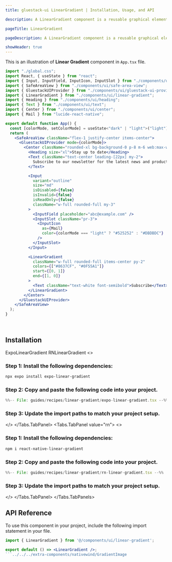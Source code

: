 ```yaml
---
title: gluestack-ui LinearGradient | Installation, Usage, and API

description: A LinearGradient component is a reusable graphical element that helps create linear gradients as background or styling effects within UI elements. A linear gradient is a gradual transition between two or more colors, creating a smooth progression of color changes along a straight line.

pageTitle: LinearGradient

pageDescription: A LinearGradient component is a reusable graphical element that helps create linear gradients as background or styling effects within UI elements. A linear gradient is a gradual transition between two or more colors, creating a smooth progression of color changes along a straight line.

showHeader: true
---
```



<Meta title="with-nativewind/Guides/Recipes/LinearGradient" />


This is an illustration of **Linear Gradient** component in `App.tsx` file.

<GradientImage/>

```jsx
import "./global.css";
import React, { useState } from "react";
import { Input, InputField, InputIcon, InputSlot } from "./components/ui/input";
import { SafeAreaView } from "./components/ui/safe-area-view";
import { GluestackUIProvider } from "./components/ui/gluestack-ui-provider";
import { LinearGradient } from "./components/ui/linear-gradient";
import { Heading } from "./components/ui/heading";
import { Text } from "./components/ui/text";
import { Center } from "./components/ui/center";
import { Mail } from "lucide-react-native";

export default function App() {
  const [colorMode, setColorMode] = useState<"dark" | "light">("light");
  return (
    <SafeAreaView className="flex-1 justify-center items-center">
      <GluestackUIProvider mode={colorMode}>
        <Center className="rounded-xl bg-background-0 p-8 m-6 web:max-w-[400px]">
          <Heading size="xl">Stay up to date</Heading>
          <Text className="text-center leading-[22px] my-2">
            Subscribe to our newsletter for the latest news and product updates.
          </Text>

          <Input
            variant="outline"
            size="md"
            isDisabled={false}
            isInvalid={false}
            isReadOnly={false}
            className="w-full rounded-full my-3"
          >
            <InputField placeholder="abc@example.com" />
            <InputSlot className="pr-3">
              <InputIcon
                as={Mail}
                color={colorMode === "light" ? "#525252" : "#DBDBDC"}
              />
            </InputSlot>
          </Input>

          <LinearGradient
            className="w-full rounded-full items-center py-2"
            colors={["#8637CF", "#0F55A1"]}
            start={[0, 1]}
            end={[1, 0]}
          >
            <Text className="text-white font-semibold">Subscribe</Text>
          </LinearGradient>
        </Center>
      </GluestackUIProvider>
    </SafeAreaView>
  );
}
```

<br />

## Installation

<Tabs value="expo" type="section">
  <Tabs.TabList>
      <Tabs.Tab value="expo">
        <Tabs.TabTitle>ExpoLinearGradient</Tabs.TabTitle>
      </Tabs.Tab>
     <Tabs.Tab value="rn">
        <Tabs.TabTitle>RNLinearGradient</Tabs.TabTitle>
     </Tabs.Tab>
  </Tabs.TabList>
  <Tabs.TabPanels>
    <Tabs.TabPanel value="expo">
<>

### Step 1: Install the following dependencies:
```bash
npx expo install expo-linear-gradient
```

### Step 2: Copy and paste the following code into your project.
<CollapsibleCode>

```jsx 
%%-- File: guides/recipes/linear-gradient/expo-linear-gradient.tsx --%% 
```
</CollapsibleCode>

### Step 3: Update the import paths to match your project setup.
</>
    </Tabs.TabPanel>
    <Tabs.TabPanel value="rn"> 
<>

### Step 1: Install the following dependencies:
```bash
npm i react-native-linear-gradient
```

### Step 2: Copy and paste the following code into your project.
<CollapsibleCode>

```jsx 
%%-- File: guides/recipes/linear-gradient/rn-linear-gradient.tsx --%% 
```
</CollapsibleCode>

### Step 3: Update the import paths to match your project setup.
</>
    </Tabs.TabPanel>
  </Tabs.TabPanels>
</Tabs>

## API Reference

To use this component in your project, include the following import statement in your file.

```jsx
import { LinearGradient } from '@/components/ui/linear-gradient';
```

```jsx
export default () => <LinearGradient />;
```../../../extra-components/nativewind/GradientImage